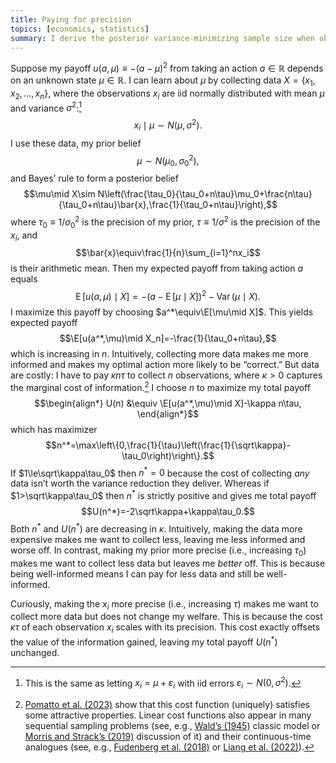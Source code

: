 ```yaml
---
title: Paying for precision
topics: [economics, statistics]
summary: I derive the posterior variance-minimizing sample size when observations have constant marginal cost.
---
```


Suppose my payoff $u(a,\mu)\equiv-(a-\mu)^2$ from taking an action $a\in\mathbb{R}$ depends on an unknown state $\mu\in\mathbb{R}$.
I can learn about $\mu$ by collecting data $X=\{x_1,x_2,\ldots,x_n\}$, where the observations $x_i$ are iid normally distributed with mean $\mu$ and variance $\sigma^2$:[^errors]
$$x_i\mid \mu\sim N(\mu,\sigma^2).$$
I use these data, my prior belief
$$\mu\sim N(\mu_0,\sigma_0^2),$$
and Bayes' rule to form a posterior belief
$$\mu\mid X\sim N\left(\frac{\tau_0}{\tau_0+n\tau}\mu_0+\frac{n\tau}{\tau_0+n\tau}\bar{x},\frac{1}{\tau_0+n\tau}\right),$$
where $\tau_0\equiv1/\sigma_0^2$ is the precision of my prior, $\tau\equiv1/\sigma^2$ is the precision of the $x_i$, and
$$\bar{x}\equiv\frac{1}{n}\sum_{i=1}^nx_i$$
is their arithmetic mean.
Then my expected payoff from taking action $a$ equals
$$\DeclareMathOperator{\E}{E}
\DeclareMathOperator{\Var}{Var}
\E[u(a,\mu)\mid X]=-(a-\E[\mu\mid X])^2-\Var(\mu\mid X).$$
I maximize this payoff by choosing $a^*\equiv\E[\mu\mid X]$.
This yields expected payoff
$$\E[u(a^*,\mu)\mid X_n]=-\frac{1}{\tau_0+n\tau},$$
which is increasing in $n$.
Intuitively, collecting more data makes me more informed and makes my optimal action more likely to be "correct."
But data are costly: I have to pay $\kappa n\tau$ to collect $n$ observations, where $\kappa>0$ captures the marginal cost of information.[^specification]
I choose $n$ to maximize my total payoff
$$\begin{align*}
U(n)
&\equiv \E[u(a^*,\mu)\mid X]-\kappa n\tau,
\end{align*}$$
which has maximizer
$$n^*=\max\left\{0,\frac{1}{\tau}\left(\frac{1}{\sqrt\kappa}-\tau_0\right)\right\}.$$
If $1\le\sqrt\kappa\tau_0$ then $n^*=0$ because the cost of collecting *any* data isn't worth the variance reduction they deliver.
Whereas if $1>\sqrt\kappa\tau_0$ then $n^*$ is strictly positive and gives me total payoff
$$U(n^*)=-2\sqrt\kappa+\kappa\tau_0.$$
Both $n^*$ and $U(n^*)$ are decreasing in $\kappa$.
Intuitively, making the data more expensive makes me want to collect less, leaving me less informed and worse off.
In contrast, making my prior more precise (i.e., increasing $\tau_0$) makes me want to collect less data but leaves me *better* off.
This is because being well-informed means I can pay for less data and still be well-informed.

Curiously, making the $x_i$ more precise (i.e., increasing $\tau$) makes me want to collect more data but does not change my welfare.
This is because the cost $\kappa\tau$ of each observation $x_i$ scales with its precision.
This cost exactly offsets the value of the information gained, leaving my total payoff $U(n^*)$ unchanged.

[^errors]: This is the same as letting $x_i=\mu+\varepsilon_i$ with iid errors $\varepsilon_i\sim N(0,\sigma^2)$.

[^specification]: [Pomatto et al. (2023)](https://doi.org/10.1257/aer.20190185) show that this cost function (uniquely) satisfies some attractive properties.
Linear cost functions also appear in many sequential sampling problems (see, e.g., [Wald's (1945)](https://doi.org/10.1214/aoms/1177731118) classic model or [Morris and Strack's (2019)](https://dx.doi.org/10.2139/ssrn.2991567) discussion of it) and their continuous-time analogues (see, e.g.,  [Fudenberg et al. (2018)](https://doi.org/10.1257/aer.20150742) or [Liang et al. (2022)](https://doi.org/10.3982/ECTA18324)).

